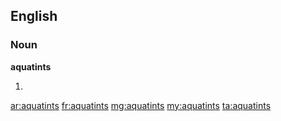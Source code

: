 ==English==

===Noun===
'''aquatints'''

# {{plural of|aquatint}}

[[ar:aquatints]]
[[fr:aquatints]]
[[mg:aquatints]]
[[my:aquatints]]
[[ta:aquatints]]